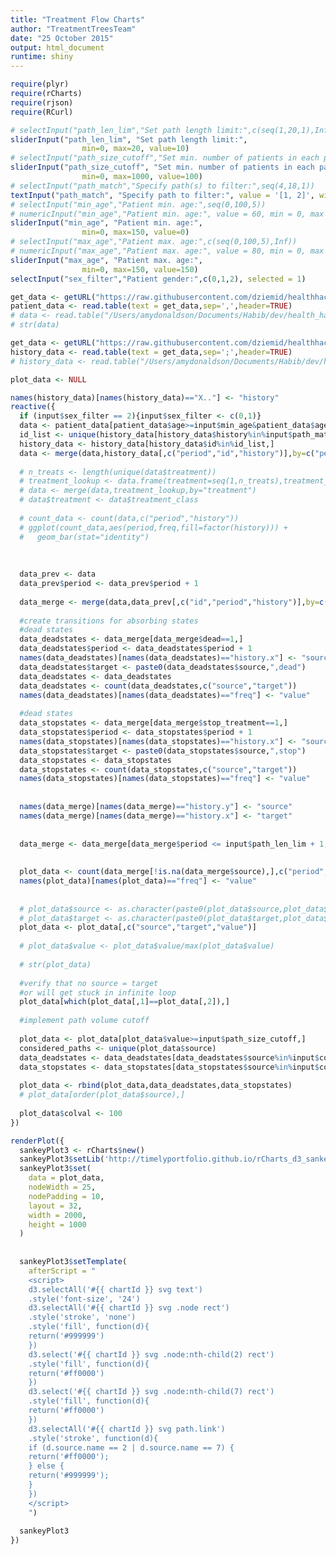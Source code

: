 ```yaml
---
title: "Treatment Flow Charts"
author: "TreatmentTreesTeam"
date: "25 October 2015"
output: html_document
runtime: shiny
---
```


```r

require(plyr)
require(rCharts)
require(rjson)
require(RCurl)

```


```r
# selectInput("path_len_lim","Set path length limit:",c(seq(1,20,1),Inf), selected = 4)
sliderInput("path_len_lim", "Set path length limit:", 
                min=0, max=20, value=10)
# selectInput("path_size_cutoff","Set min. number of patients in each path:",seq(0,1000,10), selected = 100)
sliderInput("path_size_cutoff", "Set min. number of patients in each path:", 
                min=0, max=1000, value=100)
# selectInput("path_match","Specify path(s) to filter:",seq(4,18,1))
textInput("path_match", "Specify path to filter:", value = '[1, 2]', width = NULL)
# selectInput("min_age","Patient min. age:",seq(0,100,5))
# numericInput("min_age","Patient min. age:", value = 60, min = 0, max = NA, step = NA, width = NULL)
sliderInput("min_age", "Patient min. age:", 
                min=0, max=150, value=0)
# selectInput("max_age","Patient max. age:",c(seq(0,100,5),Inf))
# numericInput("max_age","Patient max. age:", value = 80, min = 0, max = NA, step = NA, width = NULL)
sliderInput("max_age", "Patient max. age:", 
                min=0, max=150, value=150)
selectInput("sex_filter","Patient gender:",c(0,1,2), selected = 1)
```

```r

get_data <- getURL("https://raw.githubusercontent.com/dziemid/healthhack2015/master/data/TreatmentTrees/TreatmentTree_MockData_20151024.txt")
patient_data <- read.table(text = get_data,sep=',',header=TRUE)
# data <- read.table("/Users/amydonaldson/Documents/Habib/dev/health_hack/TreatmentTrees/TreatmentTree_MockData_RealTreat.txt",sep=',',header=TRUE)
# str(data)

get_data <- getURL("https://raw.githubusercontent.com/dziemid/healthhack2015/master/data/TreatmentTrees/periods_with_history.txt")
history_data <- read.table(text = get_data,sep=';',header=TRUE)
# history_data <- read.table("/Users/amydonaldson/Documents/Habib/dev/health_hack/healthhack2015/data/TreatmentTrees/periods_with_history.txt",sep=';',header=TRUE)

plot_data <- NULL

names(history_data)[names(history_data)=="X.."] <- "history"
reactive({
  if (input$sex_filter == 2){input$sex_filter <- c(0,1)}
  data <- patient_data[patient_data$age>=input$min_age&patient_data$age<=input$max_age&patient_data$sex%in%input$sex_filter,]
  id_list <- unique(history_data[history_data$history%in%input$path_match,"id"])
  history_data <- history_data[history_data$id%in%id_list,]
  data <- merge(data,history_data[,c("period","id","history")],by=c("period","id"))
  
  # n_treats <- length(unique(data$treatment))
  # treatment_lookup <- data.frame(treatment=seq(1,n_treats),treatment_class=LETTERS[seq(from = 1, to = n_treats)])
  # data <- merge(data,treatment_lookup,by="treatment")
  # data$treatment <- data$treatment_class
  
  # count_data <- count(data,c("period","history"))
  # ggplot(count_data,aes(period,freq,fill=factor(history))) +
  #   geom_bar(stat="identity")
  
  
  
  data_prev <- data
  data_prev$period <- data_prev$period + 1
  
  data_merge <- merge(data,data_prev[,c("id","period","history")],by=c("id","period"),all.x=TRUE)
  
  #create transitions for absorbing states
  #dead states
  data_deadstates <- data_merge[data_merge$dead==1,]
  data_deadstates$period <- data_deadstates$period + 1
  names(data_deadstates)[names(data_deadstates)=="history.x"] <- "source"
  data_deadstates$target <- paste0(data_deadstates$source,",dead")
  data_deadstates <- data_deadstates
  data_deadstates <- count(data_deadstates,c("source","target"))
  names(data_deadstates)[names(data_deadstates)=="freq"] <- "value"
  
  #dead states
  data_stopstates <- data_merge[data_merge$stop_treatment==1,]
  data_stopstates$period <- data_stopstates$period + 1
  names(data_stopstates)[names(data_stopstates)=="history.x"] <- "source"
  data_stopstates$target <- paste0(data_stopstates$source,",stop")
  data_stopstates <- data_stopstates
  data_stopstates <- count(data_stopstates,c("source","target"))
  names(data_stopstates)[names(data_stopstates)=="freq"] <- "value"
  
  
  names(data_merge)[names(data_merge)=="history.y"] <- "source"
  names(data_merge)[names(data_merge)=="history.x"] <- "target"
  
  
  data_merge <- data_merge[data_merge$period <= input$path_len_lim + 1,]
  
  
  plot_data <- count(data_merge[!is.na(data_merge$source),],c("period","source","target"))
  names(plot_data)[names(plot_data)=="freq"] <- "value"
  
  
  # plot_data$source <- as.character(paste0(plot_data$source,plot_data$period))
  # plot_data$target <- as.character(paste0(plot_data$target,plot_data$period+1))
  plot_data <- plot_data[,c("source","target","value")]
  
  # plot_data$value <- plot_data$value/max(plot_data$value)
  
  # str(plot_data)
  
  #verify that no source = target
  #or will get stuck in infinite loop
  plot_data[which(plot_data[,1]==plot_data[,2]),]
  
  #implement path volume cutoff
  
  plot_data <- plot_data[plot_data$value>=input$path_size_cutoff,]
  considered_paths <- unique(plot_data$source)
  data_deadstates <- data_deadstates[data_deadstates$source%in%input$considered_paths,]
  data_stopstates <- data_stopstates[data_stopstates$source%in%input$considered_paths,]
  
  plot_data <- rbind(plot_data,data_deadstates,data_stopstates)
  # plot_data[order(plot_data$source),]
  
  plot_data$colval <- 100
})

```



```r
renderPlot({   
  sankeyPlot3 <- rCharts$new()
  sankeyPlot3$setLib('http://timelyportfolio.github.io/rCharts_d3_sankey/')
  sankeyPlot3$set(
    data = plot_data,
    nodeWidth = 25,
    nodePadding = 10,
    layout = 32,
    width = 2000,
    height = 1000
  )
  
  
  sankeyPlot3$setTemplate(
    afterScript = "
    <script>
    d3.selectAll('#{{ chartId }} svg text')
    .style('font-size', '24')
    d3.selectAll('#{{ chartId }} svg .node rect')
    .style('stroke', 'none')
    .style('fill', function(d){
    return('#999999')
    })
    d3.select('#{{ chartId }} svg .node:nth-child(2) rect')
    .style('fill', function(d){
    return('#ff0000')
    })
    d3.select('#{{ chartId }} svg .node:nth-child(7) rect')
    .style('fill', function(d){
    return('#ff0000')
    })
    d3.selectAll('#{{ chartId }} svg path.link')
    .style('stroke', function(d){
    if (d.source.name == 2 | d.source.name == 7) { 
    return('#ff0000'); 
    } else { 
    return('#999999');
    }
    })
    </script>
    ") 
  
  sankeyPlot3
})

```
